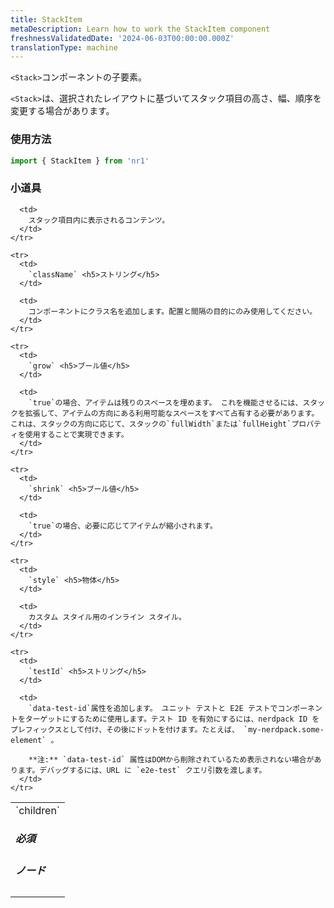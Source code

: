 ```yaml
---
title: StackItem
metaDescription: Learn how to work the StackItem component
freshnessValidatedDate: '2024-06-03T00:00:00.000Z'
translationType: machine
---
```


`<Stack>`コンポーネントの子要素。

`<Stack>`は、選択されたレイアウトに基づいてスタック項目の高さ、幅、順序を変更する場合があります。

### 使用方法

```js
import { StackItem } from 'nr1'
```

### 小道具

<table>
  <tbody>
    <tr>
      <td>
        `children` <h5>必須</h5><h5>ノード</h5>
      </td>

      <td>
        スタック項目内に表示されるコンテンツ。
      </td>
    </tr>

    <tr>
      <td>
        `className` <h5>ストリング</h5>
      </td>

      <td>
        コンポーネントにクラス名を追加します。配置と間隔の目的にのみ使用してください。
      </td>
    </tr>

    <tr>
      <td>
        `grow` <h5>ブール値</h5>
      </td>

      <td>
        `true`の場合、アイテムは残りのスペースを埋めます。 これを機能させるには、スタックを拡張して、アイテムの方向にある利用可能なスペースをすべて占有する必要があります。 これは、スタックの方向に応じて、スタックの`fullWidth`または`fullHeight`プロパティを使用することで実現できます。
      </td>
    </tr>

    <tr>
      <td>
        `shrink` <h5>ブール値</h5>
      </td>

      <td>
        `true`の場合、必要に応じてアイテムが縮小されます。
      </td>
    </tr>

    <tr>
      <td>
        `style` <h5>物体</h5>
      </td>

      <td>
        カスタム スタイル用のインライン スタイル。
      </td>
    </tr>

    <tr>
      <td>
        `testId` <h5>ストリング</h5>
      </td>

      <td>
        `data-test-id`属性を追加します。 ユニット テストと E2E テストでコンポーネントをターゲットにするために使用します。テスト ID を有効にするには、nerdpack ID をプレフィックスとして付け、その後にドットを付けます。たとえば、 `my-nerdpack.some-element` 。

        **注:** `data-test-id` 属性はDOMから削除されているため表示されない場合があります。デバッグするには、URL に `e2e-test` クエリ引数を渡します。
      </td>
    </tr>
  </tbody>
</table>